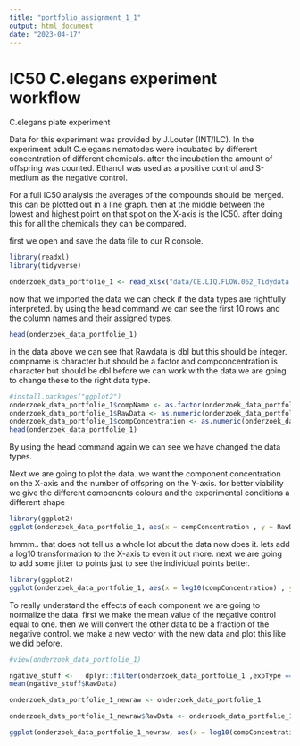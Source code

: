 ```yaml
---
title: "portfolio_assignment_1_1"
output: html_document
date: "2023-04-17"
---
```

# IC50 C.elegans experiment workflow
C.elegans plate experiment

Data for this experiment was provided by J.Louter (INT/ILC). In the experiment adult C.elegans nematodes were incubated by different concentration of different chemicals. after the incubation the amount of offspring was counted. Ethanol was used as a positive control and S-medium as the negative control.

For a full IC50 analysis the averages of the compounds should be merged. this can be plotted out in a line graph. then at the middle between the lowest and highest point on that spot on the X-axis is the IC50. after doing this for all the chemicals they can be compared.

first we open and save the data file to our R console.
```r
library(readxl)
library(tidyverse)

onderzoek_data_portfolie_1 <- read_xlsx("data/CE.LIQ.FLOW.062_Tidydata.xlsx")
```
now that we imported the data we can check if the data types are rightfully interpreted. by using the head command we can see the first 10 rows and the column names and their assigned types.

```r
head(onderzoek_data_portfolie_1)
```
in the data above we can see that 
Rawdata is dbl but this should be integer. compname is character but should be a factor and compconcentration is character but should be dbl
before we can work with the data we are going to change these to the right data type.

```r
#install.packages("ggplot2")
onderzoek_data_portfolie_1$compName <- as.factor(onderzoek_data_portfolie_1$compName)
onderzoek_data_portfolie_1$RawData <- as.numeric(onderzoek_data_portfolie_1$RawData)
onderzoek_data_portfolie_1$compConcentration <- as.numeric(onderzoek_data_portfolie_1$compConcentration)
head(onderzoek_data_portfolie_1)

```
By using the head command again we can see we have changed the data types.

Next we are going to plot the data. we want the component concentration on the X-axis and the number of offspring on the Y-axis. for better viability we give the different components colours and the experimental conditions a different shape 

```r
library(ggplot2)
ggplot(onderzoek_data_portfolie_1, aes(x = compConcentration , y = RawData, colour = compName , shape = expType )) + geom_point() + labs(x = "component concentration (nM)" , y = "number of offspring" )

```

hmmm.. that does not tell us a whole lot about the data now does it. lets add a log10 transformation to the X-axis to even it out more. next we are going to add some jitter to points just to see the individual points better.

```r
library(ggplot2)
ggplot(onderzoek_data_portfolie_1, aes(x = log10(compConcentration) , y = RawData, colour = compName , shape = expType )) + geom_jitter(width = 0.1) + labs(x = "component concentration on log10 scale (nM)" , y = "number of offspring" ) + xlim(-4.5 , 2)
```

To really understand the effects of each component we are going to normalize the data. first we make the mean value of the negative control equal to one. then we will convert the other data to be a fraction of the negative control. we make a new vector with the new data and plot this like we did before.
```r
#view(onderzoek_data_portfolie_1)

ngative_stuff <-   dplyr::filter(onderzoek_data_portfolie_1 ,expType == "controlNegative" )
mean(ngative_stuff$RawData)

onderzoek_data_portfolie_1_newraw <- onderzoek_data_portfolie_1

onderzoek_data_portfolie_1_newraw$RawData <- onderzoek_data_portfolie_1_newraw$RawData/mean(ngative_stuff$RawData)

ggplot(onderzoek_data_portfolie_1_newraw, aes(x = log10(compConcentration) , y = RawData, colour = compName , shape = expType )) + geom_jitter(width = 0.1) + labs(x = "component concentration on log10 scale (nM)" , y = "number of offspring" ) + xlim(-4.5 , 2) 


```








